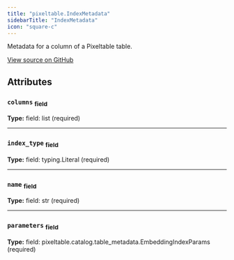 ```yaml
---
title: "pixeltable.IndexMetadata"
sidebarTitle: "IndexMetadata"
icon: "square-c"
---
```


Metadata for a column of a Pixeltable table.


<a href="https://github.com/pixeltable/pixeltable/blob/v0.4.17/pixeltable/catalog/table_metadata.py#L35" target="_blank">View source on GitHub</a>

## Attributes

### `columns` <sub>field</sub>

**Type:** field: list (required)

---

### `index_type` <sub>field</sub>

**Type:** field: typing.Literal (required)

---

### `name` <sub>field</sub>

**Type:** field: str (required)

---

### `parameters` <sub>field</sub>

**Type:** field: pixeltable.catalog.table_metadata.EmbeddingIndexParams (required)

